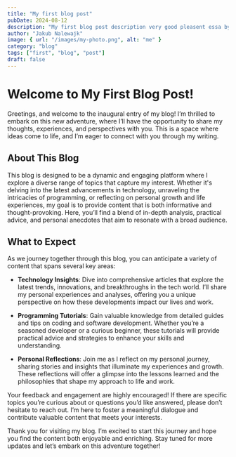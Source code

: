 ```yaml
---
title: "My first blog post"
pubDate: 2024-08-12
description: "My first blog post description very good pleasent essa byczeczku"
author: "Jakub Nalewajk"
image: { url: "/images/my-photo.png", alt: "me" }
category: "blog"
tags: ["first", "blog", "post"]
draft: false
---
```


# Welcome to My First Blog Post!

Greetings, and welcome to the inaugural entry of my blog! I’m thrilled to embark on this new adventure, where I’ll have the opportunity to share my thoughts, experiences, and perspectives with you. This is a space where ideas come to life, and I’m eager to connect with you through my writing.

## About This Blog

This blog is designed to be a dynamic and engaging platform where I explore a diverse range of topics that capture my interest. Whether it's delving into the latest advancements in technology, unraveling the intricacies of programming, or reflecting on personal growth and life experiences, my goal is to provide content that is both informative and thought-provoking. Here, you’ll find a blend of in-depth analysis, practical advice, and personal anecdotes that aim to resonate with a broad audience.

## What to Expect

As we journey together through this blog, you can anticipate a variety of content that spans several key areas:

- **Technology Insights**: Dive into comprehensive articles that explore the latest trends, innovations, and breakthroughs in the tech world. I’ll share my personal experiences and analyses, offering you a unique perspective on how these developments impact our lives and work.

- **Programming Tutorials**: Gain valuable knowledge from detailed guides and tips on coding and software development. Whether you’re a seasoned developer or a curious beginner, these tutorials will provide practical advice and strategies to enhance your skills and understanding.

- **Personal Reflections**: Join me as I reflect on my personal journey, sharing stories and insights that illuminate my experiences and growth. These reflections will offer a glimpse into the lessons learned and the philosophies that shape my approach to life and work.

Your feedback and engagement are highly encouraged! If there are specific topics you’re curious about or questions you’d like answered, please don’t hesitate to reach out. I’m here to foster a meaningful dialogue and contribute valuable content that meets your interests.

Thank you for visiting my blog. I’m excited to start this journey and hope you find the content both enjoyable and enriching. Stay tuned for more updates and let’s embark on this adventure together!
